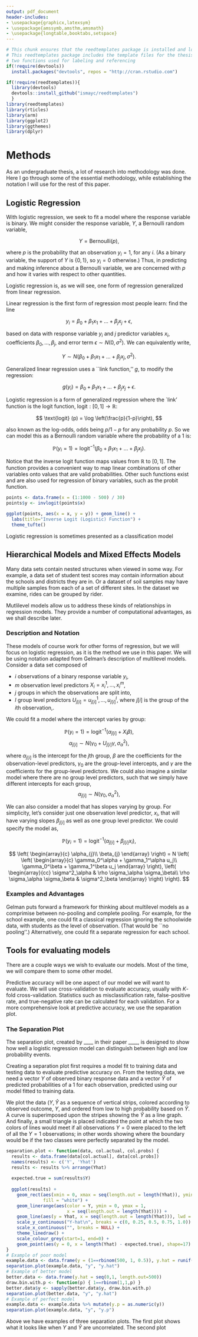 ```yaml
---
output: pdf_document
header-includes:
- \usepackage{graphicx,latexsym}
- \usepackage{amssymb,amsthm,amsmath}
- \usepackage{longtable,booktabs,setspace}
---
```


<!--
You can delete the header-includes (lines 3-6 above) if you like and also the chunk below since it is loaded in the skeleton.Rmd file.  They are included so that chap3.Rmd will compile by itself when you hit Knit PDF.
-->

```r
# This chunk ensures that the reedtemplates package is installed and loaded
# This reedtemplates package includes the template files for the thesis and also
# two functions used for labeling and referencing
if(!require(devtools))
  install.packages("devtools", repos = "http://cran.rstudio.com")

if(!require(reedtemplates)){
  library(devtools)
  devtools::install_github("ismayc/reedtemplates")
  }
library(reedtemplates)
library(rticles)
library(arm)
library(ggplot2)
library(ggthemes)
library(dplyr)
```

# Methods

As an undergraduate thesis, a lot of research into methodology was done. Here I
go through some of the essential methodology, while establishing the notation I
will use for the rest of this paper.

## Logistic Regression

With logistic regression, we seek to fit a model where the response variable is
binary. We might consider the response variable, $Y$, a Bernoulli random variable,

$$Y = \text{Bernoulli}(p),$$

where $p$ is the probability that an observation $y_i = 1,$ for any $i$. (As a binary variable,
the support of $Y$ is $\{0,1\}$, so $y_i = 0$ otherwise.) Thus, in predicting
and making inference about a Bernoulli variable, we are concerned with $p$ and
how it varies with respect to other quantities.

Logistic regression is, as we will see, one form of regression generalized from
linear regression.

Linear regression is the first form of regression most people learn: find the
line

$$y_i = \beta_0 + \beta_1 x_1 + \ldots + \beta_j x_j + \epsilon,$$

based on data with response variable $y_i$ and $j$ predictor variables $x_i$,
coefficients $\beta_0, \ldots, \beta_j$, and error term $\epsilon \sim
N(0, \sigma^2)$. We can equivalently write,

$$Y \sim N(\beta_0 + \beta_1 x_1 + \ldots + \beta_j x_j, \sigma^2).$$

Generalized linear regression uses a ``link function,'' $g$, to modify the regression:

$$g(y_i) = \beta_0 + \beta_1 x_1 + \ldots + \beta_j x_j + \epsilon.$$

Logistic regression is a form of generalized regression where the `link' function
is the logit function, $\text{logit}:[0,1] \to \mathbb{R}$:

$$ \text{logit} (p) = \log \left(\frac{p}{1-p}\right), $$

also known as the log-odds, odds being $p/1-p$ for any probability $p$. So we can
model this as a Bernoulli random variable where the probability of a 1 is:

$$\mathbb{P} (y_i = 1) = \text{logit}^{-1} (\beta_0 + \beta_1 x_1 + \ldots + \beta_j x_j).$$

Notice that the inverse logit function maps values from $\mathbb{R}$ to $[0,1]$.
The function provides a convenient way to map linear combinations of other
variables onto values that are valid probabilities. Other such functions exist
and are also used for regression of binary variables, such as the probit function.


```r
points <- data.frame(x = (1:1000 - 500) / 30)
points$y <- invlogit(points$x)

ggplot(points, aes(x = x, y = y)) + geom_line() +
  labs(title="Inverse Logit (Logistic) Function") +
  theme_tufte()
```

Logistic regression is sometimes presented as a classification model

## Hierarchical Models and Mixed Effects Models {#h-models}

Many data sets contain nested structures when viewed in some way. For example,
a data set of student test scores may contain information about the schools
and districts they are in. Or a dataset of soil samples may have multiple samples
from each of a set of different sites. In the dataset we examine, rides can be
grouped by rider.

Mutlilevel models allow us to address these kinds of relationships in regression
models. They provide a number of computational advantages, as we shall describe
later.

### Description and Notation

These models of course work for other forms of regression, but we will focus
on logistic regression, as it is the method we use in this paper. We will be
using notation adapted from Gelman's description of multilevel models. Consider
a data set composed of

- $i$ observations of a binary response variable $y_i$,
- $m$ observation level predictors $X_i = x_i^1, \ldots, x_i^m$,
- $j$ groups in which the observations are split into,
- $l$ group level predictors $U_{j[i]} = u_{j[i]}^1, \ldots, u_{j[i]}^l$, where
$j[i]$ is the group of the $i$th observation,.

We could fit a model where the intercept varies by group:

$$\mathbb{P} (y_i = 1) = \text{logit}^{-1}
(\alpha_{j[i]} + X_i \beta),$$
$$\alpha_{j[i]} \sim N(\gamma_0 + U_{j[i]} \gamma, \sigma_{\alpha}^2),$$

where $\alpha_{j[i]}$ is the intercept for the $j$th group, $\beta$ are the
coefficients for the observation-level predictors, $\gamma_0$ are the group-level
intercepts, and $\gamma$ are the coefficients for the group-level predictors. We
could also imagine a similar model where there are no group level predictors,
such that we simply have different intercepts for each group,
$$\alpha_{j[i]} \sim N(\gamma_0, \sigma_{\alpha}^2),$$

We can also consider a model that has slopes varying by group. For simplicity,
let's consider just one observation level predictor, $x_i$, that will have varying
slopes $\beta_{j[i]}$ as well as one group level predictor. We could specify the
model as,

$$\mathbb{P} (y_i = 1) = \text{logit}^{-1}
(\alpha_{j[i]} + \beta_{j[i]} x_i),$$

$$
\left(
\begin{array}{c}
\alpha_{j}\\
\beta_{j}
\end{array}
\right) =
N \left(
\left(
\begin{array}{c}
\gamma_0^\alpha + \gamma_1^\alpha u_j\\
\gamma_0^\beta + \gamma_1^\beta u_j
\end{array}
\right),
\left(
\begin{array}{cc}
\sigma^2_\alpha & \rho \sigma_\alpha \sigma_\beta\\
\rho \sigma_\alpha \sigma_\beta & \sigma^2_\beta
\end{array}
\right)
\right).
$$


### Examples and Advantages

Gelman puts forward a framework for thinking about multilevel models as a
comprimise between no-pooling and complete pooling. For example, for the school
example, one could fit a classical regression ignoring the schoolwide data,
with students as the level of observation. (That would be ``no pooling''.)
Alternatively, one could fit a separate regression for each school.

## Tools for evaluating models

There are a couple ways we wish to evaluate our models. Most of the time, we
will compare them to some other model.

Predictive accuracy will be one aspect of our model we will want to evaluate.
We will use cross-validation to evaluate accuracy, usually with $K$-fold
cross-validation. Statistics such as misclassification rate, false-positive
rate, and true-negative rate can be calculated for each validation. For a more
comprehensive look at predictive accuracy, we use the separation plot.

### The Separation Plot

The separation plot, created by ____ in their paper ____, is designed to show
how well a logistic regression model can distinguish between high and low
probability events.

Creating a separation plot first requires a model fit to training data and testing
data to evaluate predictive accuracy on. From the testing data, we need a vector
$Y$ of observed binary response data and a vector $\hat{Y}$ of predicted
probabilities of a 1 for each observation, predicted using our model fitted to
training data.

We plot the data $(Y, \hat{Y}$ as a sequence of vertical strips, colored according
to observed outcome, $Y$, and ordered from low to high probability based on
$\hat{Y}$. A curve is superimposed upon the stripes showing the $\hat{Y}$ as
a line graph. And finally, a small triangle is placed indicated the point at
which the two colors of lines would meet if all observations $Y = 0$ were
placed to the left of all the $Y=1$ observations; in other words showing where
the boundary would be if the two classes were perfectly separated by the model.

```r
separation.plot <- function(data, col.actual, col.probs) {
  results <- data.frame(data[col.actual], data[col.probs])
  names(results) <- c('Y', 'Yhat')
  results <- results %>% arrange(Yhat)
  
  expected.true = sum(results$Y)
  
  ggplot(results) +
    geom_rect(aes(xmin = 0, xmax = seq(length.out = length(Yhat)), ymin = 0, ymax = 1),
              fill = "white") +
    geom_linerange(aes(color = Y, ymin = 0, ymax = 1, 
                       x = seq(length.out = length(Yhat)))) + 
    geom_line(aes(y = Yhat, x = seq(length.out = length(Yhat))), lwd = 0.8)  +
    scale_y_continuous("Y-hat\n", breaks = c(0, 0.25, 0.5, 0.75, 1.0)) + 
    scale_x_continuous("", breaks = NULL) +
    theme_linedraw() + 
    scale_colour_grey(start=1, end=0) + 
    geom_point(aes(y = 0, x = length(Yhat) - expected.true), shape=17)
}
# Example of poor model
example.data <- data.frame(y = (1==rbinom(500, 1, 0.5)), y.hat = runif(500, 0, 1))
separation.plot(example.data, "y", "y.hat")
# Example of better model
better.data <- data.frame(y.hat = seq(0,1, length.out=500))
draw.bin.with.p <- function(p) { 1==rbinom(1,1,p) }
better.data$y <- sapply(better.data$y, draw.bin.with.p)
separation.plot(better.data, "y", "y.hat")
# Example of perfect model
example.data <- example.data %>% mutate(y.p = as.numeric(y))
separation.plot(example.data, "y", "y.p")
```

Above we have examples of three separation plots. The first plot shows what it
looks like when $Y$ and $\hat{Y}$ are uncorrelated. The second plot 

